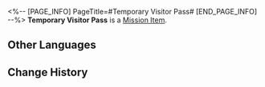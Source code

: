 <%-- [PAGE_INFO]
PageTitle=#Temporary Visitor Pass#
[END_PAGE_INFO] --%>
{{Item Infobox
|id          = 140032
|image       = Item Temporary Visitor Pass.png
|type        = Mission Item
|invCategory = Missions
|rarity      = 3
|effect      = 
|description = A temporary pass allowing entry into the Silvermane Guard Restricted Zone.
}}
{{Description|''"Temporary workers in possession of this temporary pass may enter the restricted zone within three hours. Lending this pass to others is a felony, and offenders will suffer serious consequences."''}}
'''Temporary Visitor Pass''' is a [[Mission Item]].

==Other Languages==
{{Other Languages
|en   = Temporary Visitor Pass
|zhs  = 临时访问凭证
|zht  = 臨時存取憑證
|ja   = 臨時訪問証
|ko   = 임시 방문 허가증
|es   = Pase de visitante temporal
|fr   = Pass de visiteur temporaire
|ru   = Временный пропуск для посетителей
|th   = ใบรับรองการเยี่ยมชมชั่วคราว
|vi   = Giấy Thông Hành Tạm Thời
|de   = Temporärer Besucherausweis
|id   = Izin Kunjungan Sementara
|pt   = Passe de Visitante Temporário
}}

==Change History==
{{Change History|1.0}}